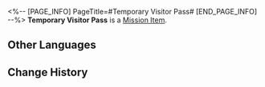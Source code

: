 <%-- [PAGE_INFO]
PageTitle=#Temporary Visitor Pass#
[END_PAGE_INFO] --%>
{{Item Infobox
|id          = 140032
|image       = Item Temporary Visitor Pass.png
|type        = Mission Item
|invCategory = Missions
|rarity      = 3
|effect      = 
|description = A temporary pass allowing entry into the Silvermane Guard Restricted Zone.
}}
{{Description|''"Temporary workers in possession of this temporary pass may enter the restricted zone within three hours. Lending this pass to others is a felony, and offenders will suffer serious consequences."''}}
'''Temporary Visitor Pass''' is a [[Mission Item]].

==Other Languages==
{{Other Languages
|en   = Temporary Visitor Pass
|zhs  = 临时访问凭证
|zht  = 臨時存取憑證
|ja   = 臨時訪問証
|ko   = 임시 방문 허가증
|es   = Pase de visitante temporal
|fr   = Pass de visiteur temporaire
|ru   = Временный пропуск для посетителей
|th   = ใบรับรองการเยี่ยมชมชั่วคราว
|vi   = Giấy Thông Hành Tạm Thời
|de   = Temporärer Besucherausweis
|id   = Izin Kunjungan Sementara
|pt   = Passe de Visitante Temporário
}}

==Change History==
{{Change History|1.0}}